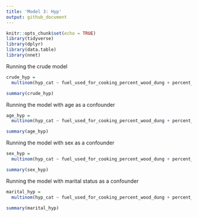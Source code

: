```yaml
---
title: 'Model 3: Hyp'
output: github_document
---
```



```r
knitr::opts_chunk$set(echo = TRUE)
library(tidyverse)
library(dplyr)
library(data.table)
library(nnet)
```
Running the crude model
```r
crude_hyp = 
  multinom(hyp_cat ~ fuel_used_for_cooking_percent_wood_dung + percent_public_source + percent_private_toilet + percent_employed + percent_without_hs_education + percent_caste, data=total)

summary(crude_hyp)
```
Running the model with age as a confounder
```r
age_hyp = 
  multinom(hyp_cat ~ fuel_used_for_cooking_percent_wood_dung + percent_public_source + percent_private_toilet + percent_employed + percent_without_hs_education + percent_caste + median_age, data=total)

summary(age_hyp)
```
Running the model with sex as a confounder
```r
sex_hyp = 
  multinom(hyp_cat ~ fuel_used_for_cooking_percent_wood_dung + percent_public_source + percent_private_toilet + percent_employed + percent_without_hs_education + percent_caste + percent_female, data=total)

summary(sex_hyp)
```
Running the model with marital status as a confounder
```r
marital_hyp = 
  multinom(hyp_cat ~ fuel_used_for_cooking_percent_wood_dung + percent_public_source + percent_private_toilet + percent_employed + percent_without_hs_education + percent_caste + percent_marital_status, data=total)

summary(marital_hyp)
```



